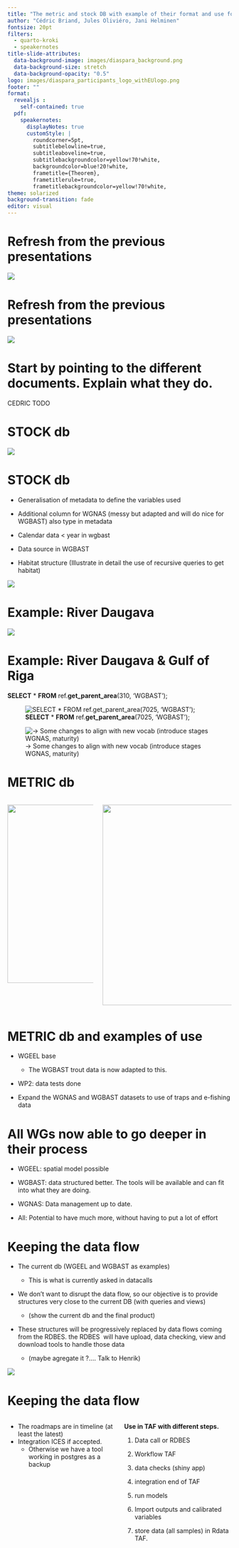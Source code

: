 ```yaml
---
title: "The metric and stock DB with example of their format and use for WNAS, WGEEL and WGBAST"
author: "Cédric Briand, Jules Oliviéro, Jani Helminen"
fontsize: 20pt
filters:
  - quarto-kroki
  - speakernotes
title-slide-attributes:
  data-background-image: images/diaspara_background.png
  data-background-size: stretch
  data-background-opacity: "0.5"
logo: images/diaspara_participants_logo_withEUlogo.png
footer: ""
format: 
  revealjs :
    self-contained: true
  pdf:
    speakernotes:
      displayNotes: true
      customStyle: |
        roundcorner=5pt,
        subtitlebelowline=true,
        subtitleaboveline=true,
        subtitlebackgroundcolor=yellow!70!white,
        backgroundcolor=blue!20!white,
        frametitle={Theorem},
        frametitlerule=true,
        frametitlebackgroundcolor=yellow!70!white,
theme: solarized
background-transition: fade
editor: visual
---
```


# Refresh from the previous presentations

![](images/clipboard-154407505.png)

# Refresh from the previous presentations

![](images/clipboard-4195111625.png)

# Start by pointing to the different documents. Explain what they do.

CEDRIC TODO

# STOCK db

![](images/copilot_stock_model.png)

# STOCK db

-   Generalisation of metadata to define the variables used

-   Additional column for WGNAS (messy but adapted and will do nice for WGBAST) also type in metadata

-   Calendar data \< year in wgbast

-   Data source in WGBAST

-   Habitat structure (Illustrate in detail the use of recursive queries to get habitat)

![](images/clipboard-3336618413.png)

# Example: River Daugava

![](images/clipboard-1464342884.png)

# Example: River Daugava & Gulf of Riga

**SELECT** \* **FROM** ref.**get_parent_area**(310, 'WGBAST');

![**SELECT** \* **FROM** ref.**get_parent_area**(7025, 'WGBAST');](images/clipboard-4250192328.png)

![-\> Some changes to align with new vocab (introduce stages WGNAS, maturity)](images/clipboard-3762430346.png)

# METRIC db

::::: columns
::: {.column .incremental width="40%"}
![](images/clipboard-1207399477.png){fig-align="left" width="400"}
:::

::: {.column width="60%"}
![](images/clipboard-2784958256.png){width="450"}
:::
:::::


# METRIC db and examples of use

-   WGEEL base

    -   The WGBAST trout data is now adapted to this.

-   WP2: data tests done

-   Expand the WGNAS and WGBAST datasets to use of traps and e-fishing data

# All WGs now able to go deeper in their process

-   WGEEL: spatial model possible

-   WGBAST: data structured better. The tools will be available and can fit into what they are doing.

-   WGNAS: Data management up to date.

-   All: Potential to have much more, without having to put a lot of effort

# Keeping the data flow

-   The current db (WGEEL and WGBAST as examples)

    -   This is what is currently asked in datacalls

-   We don't want to disrupt the data flow, so our objective is to provide structures very close to the current DB (with queries and views)

    -   (show the current db and the final product)

-   These structures will be progressively replaced by data flows coming from the RDBES. the RDBES  will have upload, data checking, view and download tools to handle those data

    -   (maybe agregate it ?.... Talk to Henrik)

![](images/clipboard-55398605.png)

# Keeping the data flow

::::: columns
::: {.column .incremental width="50%"}
-   The roadmaps are in timeline (at least the latest)
-   Integration ICES if accepted.
    -   Otherwise we have a tool working in postgres as a backup
:::

::: {.column width="50%"}
**Use in TAF with different steps.**

1.  Data call or RDBES

2.  Workflow TAF

3.  data checks (shiny app)

4.  integration end of TAF

5.   run models

6.  Import outputs and calibrated variables

7.  store data (all samples) in Rdata TAF.
:::
:::::
